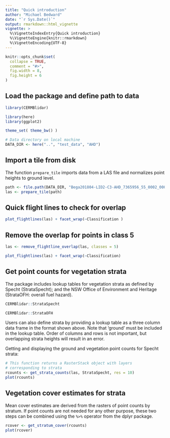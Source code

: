 ```yaml
---
title: "Quick introduction"
author: "Michael Bedward"
date: "`r Sys.Date()`"
output: rmarkdown::html_vignette
vignette: >
  %\VignetteIndexEntry{Quick introduction}
  %\VignetteEngine{knitr::rmarkdown}
  %\VignetteEncoding{UTF-8}
---
```


```r
knitr::opts_chunk$set(
  collapse = TRUE,
  comment = "#>",
  fig.width = 8,
  fig.height = 6
)
```


## Load the package and define path to data

```r

library(CERMBlidar)

library(here)
library(ggplot2)

theme_set( theme_bw() )

# Data directory on local machine
DATA_DIR <- here("..", "test_data", "AHD")

```

## Import a tile from disk

The function `prepare_tile` imports data from a LAS file and normalizes point heights to ground level.

```r

path <- file.path(DATA_DIR, "Bega201804-LID2-C3-AHD_7365956_55_0002_0002.las")
las <- prepare_tile(path)

```

## Quick flight lines to check for overlap

```r

plot_flightlines(las) + facet_wrap(~Classification )

```

## Remove the overlap for points in class 5 

```r

las <- remove_flightline_overlap(las, classes = 5)

plot_flightlines(las) + facet_wrap(~Classification)

```

## Get point counts for vegetation strata

The package includes lookup tables for vegetation strata as defined by Specht (StrataSpecht); and the NSW Office of Environment and Heritage (StrataOFH: overall fuel hazard).

```r

CERMBlidar::StrataSpecht

```

```r

CERMBlidar::StrataOFH

```

Users can also define strata by providing a lookup table as a three column data frame in the format shown above. Note that 'ground' must be included in the lookup table. Order of columns and rows is not important, but overlapping strata heights will result in an error.

Getting and displaying the ground and vegetation point counts for Specht strata:

```r

# This function returns a RasterStack object with layers 
# corresponding to strata
rcounts <- get_strata_counts(las, StrataSpecht, res = 10)
plot(rcounts)

```


## Vegetation cover estimates for strata

Mean cover estimates are derived from the rasters of point counts by stratum. If point counts are not needed for any other purpose, these two steps can be combined using the `%>%` operator from the dplyr package.

```r

rcover <- get_stratum_cover(rcounts)
plot(rcover)

```

